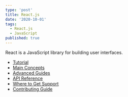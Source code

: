 ```yaml
---
type: 'post'
title: React.js
date: '2020-10-01'
tags:
  - React.js
  - JavaScript
published: true
---
```


React is a JavaScript library for building user interfaces.

- [Tutorial](https://reactjs.org/tutorial/tutorial.html)
- [Main Concepts](https://reactjs.org/docs/hello-world.html)
- [Advanced Guides](https://reactjs.org/docs/jsx-in-depth.html)
- [API Reference](https://reactjs.org/docs/react-api.html)
- [Where to Get Support](https://reactjs.org/community/support.html)
- [Contributing Guide](https://reactjs.org/docs/how-to-contribute.html)

